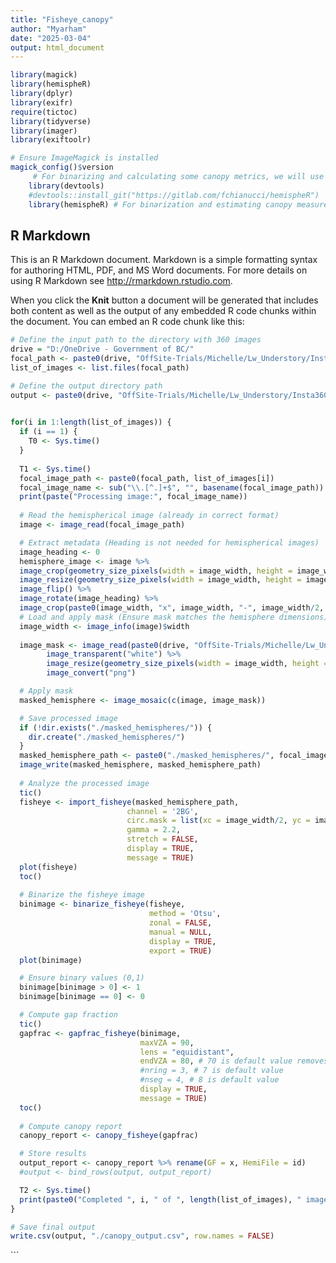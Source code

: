 ```yaml
---
title: "Fisheye_canopy"
author: "Myarham"
date: "2025-03-04"
output: html_document
---
```


```r
library(magick)
library(hemispheR)
library(dplyr)
library(exifr)
require(tictoc)
library(tidyverse)
library(imager)
library(exiftoolr)

# Ensure ImageMagick is installed
magick_config()$version 
     # For binarizing and calculating some canopy metrics, we will use Chiannuci's hemispheR package, which we need to install from the development version.
    library(devtools)
    #devtools::install_git("https://gitlab.com/fchianucci/hemispheR")
    library(hemispheR) # For binarization and estimating canopy measures
```

## R Markdown

This is an R Markdown document. Markdown is a simple formatting syntax for authoring HTML, PDF, and MS Word documents. For more details on using R Markdown see <http://rmarkdown.rstudio.com>.

When you click the **Knit** button a document will be generated that includes both content as well as the output of any embedded R code chunks within the document. You can embed an R code chunk like this:
 
```r
# Define the input path to the directory with 360 images
drive = "D:/OneDrive - Government of BC/"
focal_path <- paste0(drive, "OffSite-Trials/Michelle/Lw_Understory/Insta360_Canopy_photos/test folder/") 
list_of_images <- list.files(focal_path) 

# Define the output directory path
output <- paste0(drive, "OffSite-Trials/Michelle/Lw_Understory/Insta360_Canopy_photos/Test_Results") 
 
```



```r

for(i in 1:length(list_of_images)) {
  if (i == 1) {
    T0 <- Sys.time() 
  }
  
  T1 <- Sys.time() 
  focal_image_path <- paste0(focal_path, list_of_images[i])
  focal_image_name <- sub("\\.[^.]+$", "", basename(focal_image_path))
  print(paste("Processing image:", focal_image_name))
  
  # Read the hemispherical image (already in correct format)
  image <- image_read(focal_image_path)

  # Extract metadata (Heading is not needed for hemispherical images)
  image_heading <- 0
  hemisphere_image <- image %>%
  image_crop(geometry_size_pixels(width = image_width, height = image_width/2)) %>%  # Ensure we crop correctly
  image_resize(geometry_size_pixels(width = image_width, height = image_width)) %>% # Expand properly
  image_flip() %>%
  image_rotate(image_heading) %>%
  image_crop(paste0(image_width, "x", image_width, "-", image_width/2, "-", image_width/2)) # Ensure final centered crop
  # Load and apply mask (Ensure mask matches the hemisphere dimensions)
  image_width <- image_info(image)$width
  
  image_mask <- image_read(paste0(drive, "OffSite-Trials/Michelle/Lw_Understory/Insta360_Canopy_photos/HemiPhotoMask.svg")) %>%
        image_transparent("white") %>%
        image_resize(geometry_size_pixels(width = image_width, height = image_width)) %>%
        image_convert("png")

  # Apply mask
  masked_hemisphere <- image_mosaic(c(image, image_mask))

  # Save processed image
  if (!dir.exists("./masked_hemispheres/")) {
    dir.create("./masked_hemispheres/")
  }
  masked_hemisphere_path <- paste0("./masked_hemispheres/", focal_image_name, "_hemi_masked.jpg")
  image_write(masked_hemisphere, masked_hemisphere_path)
  
  # Analyze the processed image
  tic()
  fisheye <- import_fisheye(masked_hemisphere_path,
                          channel = '2BG',
                          circ.mask = list(xc = image_width/2, yc = image_width/2, rc = image_width/2),
                          gamma = 2.2,
                          stretch = FALSE,
                          display = TRUE,
                          message = TRUE)
  plot(fisheye)
  toc()
  
  # Binarize the fisheye image
  binimage <- binarize_fisheye(fisheye,
                               method = 'Otsu',
                               zonal = FALSE,
                               manual = NULL,
                               display = TRUE,
                               export = TRUE)
  plot(binimage)

  # Ensure binary values (0,1)
  binimage[binimage > 0] <- 1
  binimage[binimage == 0] <- 0

  # Compute gap fraction
  tic()
  gapfrac <- gapfrac_fisheye(binimage,
                             maxVZA = 90,
                             lens = "equidistant",
                             endVZA = 80, # 70 is default value removes near ground from analysis
                             #nring = 3, # 7 is default value
                             #nseg = 4, # 8 is default value
                             display = TRUE,
                             message = TRUE)
  toc()
  
  # Compute canopy report
  canopy_report <- canopy_fisheye(gapfrac)

  # Store results
  output_report <- canopy_report %>% rename(GF = x, HemiFile = id)
  #output <- bind_rows(output, output_report)

  T2 <- Sys.time()
  print(paste0("Completed ", i, " of ", length(list_of_images), " images."))
}

# Save final output
write.csv(output, "./canopy_output.csv", row.names = FALSE)

```
```